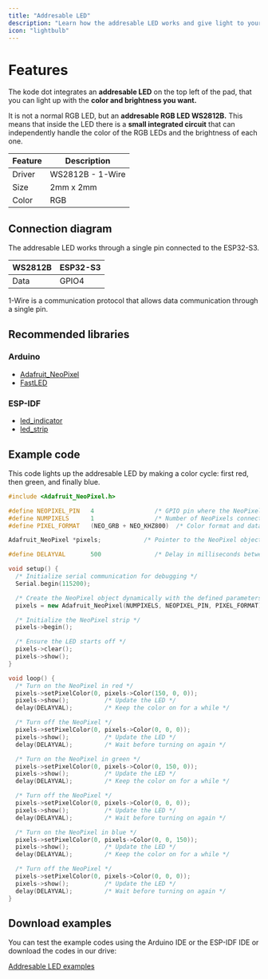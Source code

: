 ```yaml
---
title: "Addresable LED"
description: "Learn how the addresable LED works and give light to your projects."
icon: "lightbulb"
---
```


# Features
The kode dot integrates an **addresable LED** on the top left of the pad, that you can light up with the **color and brightness you want.**

It is not a normal RGB LED, but an **addresable RGB LED WS2812B.** This means that inside the LED there is a **small integrated circuit** that can independently handle the color of the RGB LEDs and the brightness of each one.

| Feature           | Description |
| ----------------  | ----------- |
| Driver            | WS2812B - 1-Wire |
| Size              | 2mm x 2mm |
| Color             | RGB |

## Connection diagram
The addresable LED works through a single pin connected to the ESP32-S3.

| WS2812B       | ESP32-S3 |
| ------------  | -------- |
| Data          | GPIO4   |

<Note> 1-Wire is a communication protocol that allows data communication through a single pin.</Note>

## Recommended libraries
### Arduino
- [Adafruit_NeoPixel](https://github.com/adafruit/Adafruit_NeoPixel)
- [FastLED](https://github.com/FastLED/FastLED)

### ESP-IDF
- [led_indicator](https://components.espressif.com/components/espressif/led_indicator)
- [led_strip](https://components.espressif.com/components/espressif/led_strip)

## Example code
This code lights up the addresable LED by making a color cycle: first red, then green, and finally blue.
```cpp rgb_cycle.ino lines icon="microchip"
#include <Adafruit_NeoPixel.h>

#define NEOPIXEL_PIN   4                 /* GPIO pin where the NeoPixel is connected */
#define NUMPIXELS      1                 /* Number of NeoPixels connected */
#define PIXEL_FORMAT   (NEO_GRB + NEO_KHZ800)  /* Color format and data rate */

Adafruit_NeoPixel *pixels;            /* Pointer to the NeoPixel object */

#define DELAYVAL       500               /* Delay in milliseconds between changes */

void setup() {
  /* Initialize serial communication for debugging */
  Serial.begin(115200);

  /* Create the NeoPixel object dynamically with the defined parameters */
  pixels = new Adafruit_NeoPixel(NUMPIXELS, NEOPIXEL_PIN, PIXEL_FORMAT);

  /* Initialize the NeoPixel strip */
  pixels->begin();

  /* Ensure the LED starts off */
  pixels->clear();
  pixels->show();
}

void loop() {
  /* Turn on the NeoPixel in red */
  pixels->setPixelColor(0, pixels->Color(150, 0, 0));
  pixels->show();          /* Update the LED */
  delay(DELAYVAL);         /* Keep the color on for a while */

  /* Turn off the NeoPixel */
  pixels->setPixelColor(0, pixels->Color(0, 0, 0));
  pixels->show();          /* Update the LED */
  delay(DELAYVAL);         /* Wait before turning on again */

  /* Turn on the NeoPixel in green */
  pixels->setPixelColor(0, pixels->Color(0, 150, 0));
  pixels->show();          /* Update the LED */
  delay(DELAYVAL);         /* Keep the color on for a while */

  /* Turn off the NeoPixel */
  pixels->setPixelColor(0, pixels->Color(0, 0, 0));
  pixels->show();          /* Update the LED */
  delay(DELAYVAL);         /* Wait before turning on again */

  /* Turn on the NeoPixel in blue */
  pixels->setPixelColor(0, pixels->Color(0, 0, 150));
  pixels->show();          /* Update the LED */
  delay(DELAYVAL);         /* Keep the color on for a while */

  /* Turn off the NeoPixel */
  pixels->setPixelColor(0, pixels->Color(0, 0, 0));
  pixels->show();          /* Update the LED */
  delay(DELAYVAL);         /* Wait before turning on again */
}
```

## Download examples    
You can test the example codes using the Arduino IDE or the ESP-IDF IDE or download the codes in our drive:

[Addresable LED examples](https://drive.google.com/drive/folders/1f7pmw24Q7ikkvg6vVaRGUN63GGYj1NbC)
